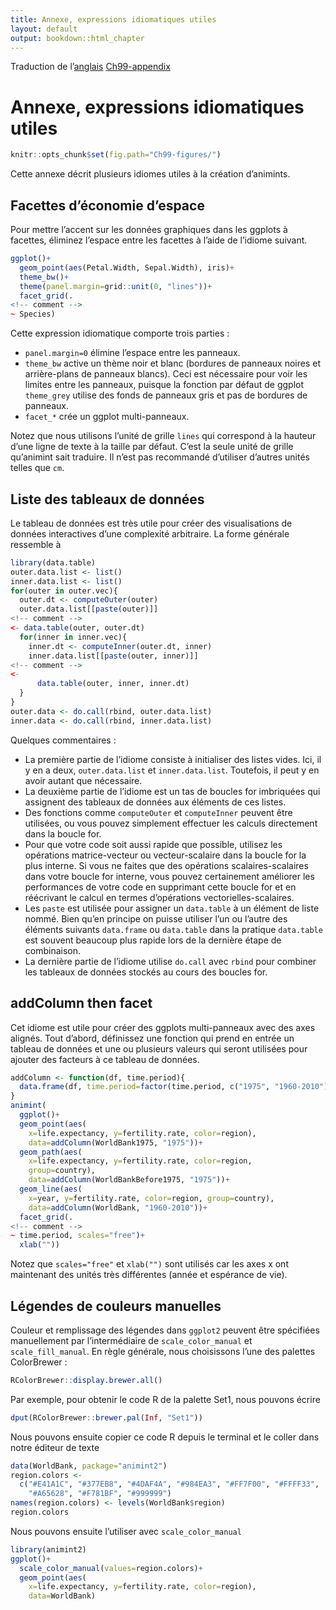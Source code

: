 ```yaml
---
title: Annexe, expressions idiomatiques utiles
layout: default
output: bookdown::html_chapter
---
```




Traduction de l'[anglais](https://github.com/tdhock/animint-book/)
[Ch99-appendix](https://raw.githubusercontent.com/tdhock/animint-book/master/Ch99-appendix.Rmd)


<!-- paragraph -->

# Annexe, expressions idiomatiques utiles

<!-- paragraph -->

```r
knitr::opts_chunk$set(fig.path="Ch99-figures/")
```

<!-- paragraph -->

Cette annexe décrit plusieurs idiomes utiles à la création d'animints.

<!-- paragraph -->

## Facettes d'économie d'espace {#space-saving-facets}

<!-- paragraph -->

Pour mettre l'accent sur les données graphiques dans les ggplots à facettes, éliminez l'espace entre les facettes à l'aide de l'idiome suivant.

<!-- paragraph -->

```r
ggplot()+
  geom_point(aes(Petal.Width, Sepal.Width), iris)+
  theme_bw()+
  theme(panel.margin=grid::unit(0, "lines"))+
  facet_grid(.
<!-- comment -->
~ Species)
```

<!-- paragraph -->

Cette expression idiomatique comporte trois parties :

<!-- paragraph -->

- `panel.margin=0` élimine l'espace entre les panneaux.
<!-- comment -->
- `theme_bw` active un thème noir et blanc (bordures de panneaux noires et arrière-plans de panneaux blancs).
<!-- comment -->
Ceci est nécessaire pour voir les limites entre les panneaux, puisque la fonction par défaut de ggplot `theme_grey` utilise des fonds de panneaux gris et pas de bordures de panneaux.
<!-- comment -->
- `facet_*` crée un ggplot multi-panneaux.

<!-- paragraph -->

Notez que nous utilisons l'unité de grille `lines` qui correspond à la hauteur d'une ligne de texte à la taille par défaut.
<!-- comment -->
C'est la seule unité de grille qu'animint sait traduire.
<!-- comment -->
Il n'est pas recommandé d'utiliser d'autres unités telles que `cm`.

<!-- paragraph -->

## Liste des tableaux de données {#list-of-data-tables}

<!-- paragraph -->

Le tableau de données est très utile pour créer des visualisations de données interactives d'une complexité arbitraire.
<!-- comment -->
La forme générale ressemble à

<!-- paragraph -->

```r
library(data.table)
outer.data.list <- list()
inner.data.list <- list()
for(outer in outer.vec){
  outer.dt <- computeOuter(outer)
  outer.data.list[[paste(outer)]]
<!-- comment -->
<- data.table(outer, outer.dt)
  for(inner in inner.vec){
    inner.dt <- computeInner(outer.dt, inner)
    inner.data.list[[paste(outer, inner)]]
<!-- comment -->
<-
      data.table(outer, inner, inner.dt)
  }
}
outer.data <- do.call(rbind, outer.data.list)
inner.data <- do.call(rbind, inner.data.list)
```

<!-- paragraph -->

Quelques commentaires :

<!-- paragraph -->

- La première partie de l'idiome consiste à initialiser des listes vides.
<!-- comment -->
Ici, il y en a deux, `outer.data.list` et `inner.data.list`.
<!-- comment -->
Toutefois, il peut y en avoir autant que nécessaire.
<!-- comment -->
- La deuxième partie de l'idiome est un tas de boucles for imbriquées qui assignent des tableaux de données aux éléments de ces listes.
<!-- comment -->
- Des fonctions comme `computeOuter` et `computeInner` peuvent être utilisées, ou vous pouvez simplement effectuer les calculs directement dans la boucle for.
<!-- comment -->
- Pour que votre code soit aussi rapide que possible, utilisez les opérations matrice-vecteur ou vecteur-scalaire dans la boucle for la plus interne.
<!-- comment -->
Si vous ne faites que des opérations scalaires-scalaires dans votre boucle for interne, vous pouvez certainement améliorer les performances de votre code en supprimant cette boucle for et en réécrivant le calcul en termes d'opérations vectorielles-scalaires.
<!-- comment -->
- Les `paste` est utilisée pour assigner un `data.table` à un élément de liste nommé.
<!-- comment -->
Bien qu'en principe on puisse utiliser l'un ou l'autre des éléments suivants `data.frame` ou `data.table` dans la pratique `data.table` est souvent beaucoup plus rapide lors de la dernière étape de combinaison.
<!-- comment -->
- La dernière partie de l'idiome utilise `do.call` avec `rbind` pour combiner les tableaux de données stockés au cours des boucles for.

<!-- paragraph -->

## addColumn then facet {#addColumn-then-facet}

<!-- paragraph -->

Cet idiome est utile pour créer des ggplots multi-panneaux avec des axes alignés.
<!-- comment -->
Tout d'abord, définissez une fonction qui prend en entrée un tableau de données et une ou plusieurs valeurs qui seront utilisées pour ajouter des facteurs à ce tableau de données.

<!-- paragraph -->

```r
addColumn <- function(df, time.period){
  data.frame(df, time.period=factor(time.period, c("1975", "1960-2010")))
}
animint(
  ggplot()+
  geom_point(aes(
    x=life.expectancy, y=fertility.rate, color=region),
    data=addColumn(WorldBank1975, "1975"))+
  geom_path(aes(
    x=life.expectancy, y=fertility.rate, color=region,
    group=country),
    data=addColumn(WorldBankBefore1975, "1975"))+
  geom_line(aes(
    x=year, y=fertility.rate, color=region, group=country),
    data=addColumn(WorldBank, "1960-2010"))+
  facet_grid(.
<!-- comment -->
~ time.period, scales="free")+
  xlab(""))
```

<!-- paragraph -->

Notez que `scales="free"` et `xlab("")` sont utilisés car les axes x ont maintenant des unités très différentes (année et espérance de vie).

<!-- paragraph -->

## Légendes de couleurs manuelles {#manual-color-legends}

<!-- paragraph -->

Couleur et remplissage des légendes dans `ggplot2` peuvent être spécifiées manuellement par l'intermédiaire de `scale_color_manual` et `scale_fill_manual`.
<!-- comment -->
En règle générale, nous choisissons l'une des palettes ColorBrewer :

<!-- paragraph -->

```r
RColorBrewer::display.brewer.all()
```

<!-- paragraph -->

Par exemple, pour obtenir le code R de la palette Set1, nous pouvons écrire

<!-- paragraph -->

```r
dput(RColorBrewer::brewer.pal(Inf, "Set1"))
```

<!-- paragraph -->

Nous pouvons ensuite copier ce code R depuis le terminal et le coller dans notre éditeur de texte

<!-- paragraph -->

```r
data(WorldBank, package="animint2")
region.colors <- 
  c("#E41A1C", "#377EB8", "#4DAF4A", "#984EA3", "#FF7F00", "#FFFF33", 
    "#A65628", "#F781BF", "#999999")
names(region.colors) <- levels(WorldBank$region)
region.colors
```

<!-- paragraph -->

Nous pouvons ensuite l'utiliser avec `scale_color_manual`

<!-- paragraph -->

```r
library(animint2)
ggplot()+
  scale_color_manual(values=region.colors)+
  geom_point(aes(
    x=life.expectancy, y=fertility.rate, color=region),
    data=WorldBank)
```

<!-- paragraph -->


